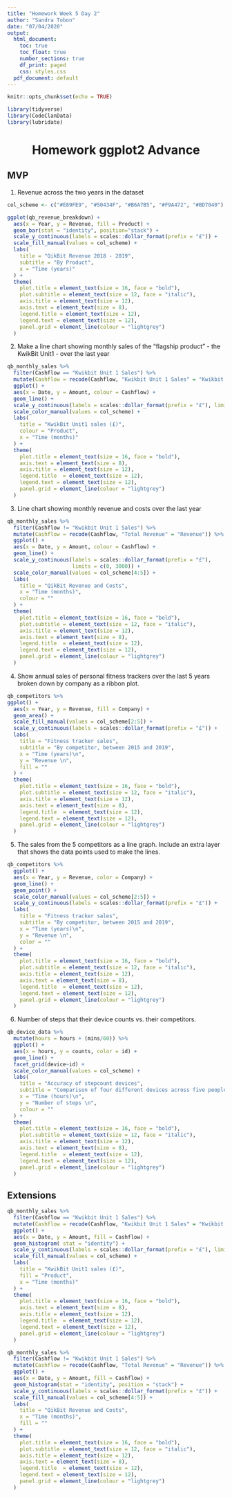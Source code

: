 ```yaml
---
title: "Homework Week 5 Day 2"
author: "Sandra Tobon"
date: "07/04/2020"
output:
  html_document:
    toc: true
    toc_float: true
    number_sections: true
    df_print: paged
    css: styles.css
  pdf_document: default
---
```


```r
knitr::opts_chunk$set(echo = TRUE)
```

```r
library(tidyverse)
library(CodeClanData)
library(lubridate)
```
<center>
# Homework ggplot2 Advance   
</center>

## MVP  

  1. Revenue across the two years in the dataset  
  
```r
col_scheme <- c("#E89FE9", "#50434F", "#B6A7B5", "#F9A472", "#BD7040")

ggplot(qb_revenue_breakdown) +
  aes(x = Year, y = Revenue, fill = Product) +
  geom_bar(stat = "identity", position="stack") +
  scale_y_continuous(labels = scales::dollar_format(prefix = "£")) +
  scale_fill_manual(values = col_scheme) +
  labs(
    title = "QikBit Revenue 2018 - 2019",
    subtitle = "By Product",
    x = "Time (years)"
  ) +
  theme(
    plot.title = element_text(size = 16, face = "bold"),
    plot.subtitle = element_text(size = 12, face = "italic"),
    axis.title = element_text(size = 12),
    axis.text = element_text(size = 8),
    legend.title = element_text(size = 12),
    legend.text = element_text(size = 12), 
    panel.grid = element_line(colour = "lightgrey")
  )
```
  
  2. Make a line chart showing monthly sales of the “flagship product” - the KwikBit Unit1 - over the last year  
  
```r

qb_monthly_sales %>%
  filter(Cashflow == "Kwikbit Unit 1 Sales") %>%
  mutate(Cashflow = recode(Cashflow, "Kwikbit Unit 1 Sales" = "Kwikbit Unit 1")) %>%
  ggplot() +
  aes(x = Date, y = Amount, colour = Cashflow) +
  geom_line() +
  scale_y_continuous(labels = scales::dollar_format(prefix = "£"), limits = c(0, 700)) +
  scale_color_manual(values = col_scheme) +
  labs(
    title = "KwikBit Unit1 sales (£)",
    colour = "Product",
    x = "Time (months)"
  ) +
  theme(
    plot.title = element_text(size = 16, face = "bold"),
    axis.text = element_text(size = 8),
    axis.title = element_text(size = 12),
    legend.title  = element_text(size = 12), 
    legend.text = element_text(size = 12), 
    panel.grid = element_line(colour = "lightgrey")
  )

```
  
  3. Line chart showing monthly revenue and costs over the last year  
  
```r
qb_monthly_sales %>%
  filter(Cashflow != "Kwikbit Unit 1 Sales") %>%
  mutate(Cashflow = recode(Cashflow, "Total Revenue" = "Revenue")) %>%
  ggplot() +
  aes(x = Date, y = Amount, colour = Cashflow) +
  geom_line() +
  scale_y_continuous(labels = scales::dollar_format(prefix = "£"),
                     limits = c(0, 3000)) +
  scale_color_manual(values = col_scheme[4:5]) +
  labs(
    title = "QikBit Revenue and Costs",
    x = "Time (months)",
    colour = ""
  ) +
  theme(
    plot.title = element_text(size = 16, face = "bold"),
    plot.subtitle = element_text(size = 12, face = "italic"),
    axis.title = element_text(size = 12),
    axis.text = element_text(size = 8),
    legend.title  = element_text(size = 12), 
    legend.text = element_text(size = 12), 
    panel.grid = element_line(colour = "lightgrey")
  )

```

  4. Show annual sales of personal fitness trackers over the last 5 years broken down by company as a ribbon plot.  
  
```r
qb_competitors %>%
ggplot() +
  aes(x = Year, y = Revenue, fill = Company) +
  geom_area() +
  scale_fill_manual(values = col_scheme[2:5]) +
  scale_y_continuous(labels = scales::dollar_format(prefix = "£")) +
  labs(
    title = "Fitness tracker sales",
    subtitle = "By competitor, between 2015 and 2019",
    x = "Time (years)\n",
    y = "Revenue \n",
    fill = ""
  ) +
  theme(
    plot.title = element_text(size = 16, face = "bold"),
    plot.subtitle = element_text(size = 12, face = "italic"),
    axis.title = element_text(size = 12),
    axis.text = element_text(size = 8), 
    legend.title  = element_text(size = 12), 
    legend.text = element_text(size = 12), 
    panel.grid = element_line(colour = "lightgrey")
  )
```

  5. The sales from the 5 competitors as a line graph. Include an extra layer that shows the data points used to make the lines.

```r
qb_competitors %>%
  ggplot() +
  aes(x = Year, y = Revenue, color = Company) +
  geom_line() +
  geom_point() +
  scale_color_manual(values = col_scheme[2:5]) +
  scale_y_continuous(labels = scales::dollar_format(prefix = "£")) +
  labs(
    title = "Fitness tracker sales",
    subtitle = "By competitor, between 2015 and 2019",
    x = "Time (years)\n",
    y = "Revenue \n",
    color = ""
  ) +
  theme(
    plot.title = element_text(size = 16, face = "bold"),
    plot.subtitle = element_text(size = 12, face = "italic"),
    axis.title = element_text(size = 12),
    axis.text = element_text(size = 8), 
    legend.title  = element_text(size = 12), 
    legend.text = element_text(size = 12), 
    panel.grid = element_line(colour = "lightgrey")
  )
```

  6. Number of steps that their device counts vs. their competitors.  
  
```r
qb_device_data %>%
  mutate(hours = hours + (mins/60)) %>%
  ggplot() +
  aes(x = hours, y = counts, color = id) +
  geom_line() +
  facet_grid(device~id) +
  scale_color_manual(values = col_scheme) +
  labs(
    title = "Accuracy of stepcount devices",
    subtitle = "Comparison of four different devices across five people",
    x = "Time (hours)\n",
    y = "Number of steps \n",
    colour = ""
  ) +
  theme(
    plot.title = element_text(size = 16, face = "bold"),
    plot.subtitle = element_text(size = 12, face = "italic"),
    axis.title = element_text(size = 12),
    axis.text = element_text(size = 8), 
    legend.title  = element_text(size = 12), 
    legend.text = element_text(size = 12), 
    panel.grid = element_line(colour = "lightgrey")
  )
```
  
## Extensions  
```r
qb_monthly_sales %>%
  filter(Cashflow == "Kwikbit Unit 1 Sales") %>%
  mutate(Cashflow = recode(Cashflow, "Kwikbit Unit 1 Sales" = "Kwikbit Unit 1")) %>%
  ggplot() +
  aes(x = Date, y = Amount, fill = Cashflow) +
  geom_histogram( stat = "identity") +
  scale_y_continuous(labels = scales::dollar_format(prefix = "£"), limits = c(0, 700)) +
  scale_fill_manual(values = col_scheme) +
  labs(
    title = "KwikBit Unit1 sales (£)",
    fill = "Product",
    x = "Time (months)"
  ) +
  theme(
    plot.title = element_text(size = 16, face = "bold"),
    axis.text = element_text(size = 8),
    axis.title = element_text(size = 12),
    legend.title  = element_text(size = 12), 
    legend.text = element_text(size = 12), 
    panel.grid = element_line(colour = "lightgrey")
  )
```


```r
qb_monthly_sales %>%
  filter(Cashflow != "Kwikbit Unit 1 Sales") %>%
  mutate(Cashflow = recode(Cashflow, "Total Revenue" = "Revenue")) %>%
  ggplot() +
  aes(x = Date, y = Amount, fill = Cashflow) +
  geom_histogram(stat = "identity", position = "stack") +
  scale_y_continuous(labels = scales::dollar_format(prefix = "£")) +
  scale_fill_manual(values = col_scheme[4:5]) +
  labs(
    title = "QikBit Revenue and Costs",
    x = "Time (months)",
    fill = ""
  ) +
  theme(
    plot.title = element_text(size = 16, face = "bold"),
    plot.subtitle = element_text(size = 12, face = "italic"),
    axis.title = element_text(size = 12),
    axis.text = element_text(size = 8),
    legend.title  = element_text(size = 12), 
    legend.text = element_text(size = 12), 
    panel.grid = element_line(colour = "lightgrey")
  )
```

